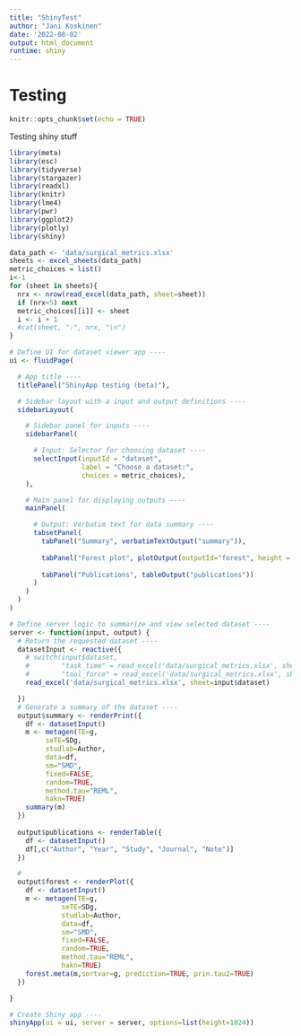 ```yaml
---
title: "ShinyTest"
author: "Jani Koskinen"
date: '2022-08-02'
output: html_document
runtime: shiny
---
```


# **Testing**

```r
knitr::opts_chunk$set(echo = TRUE)
```


Testing shiny stuff



```r
library(meta)
library(esc)
library(tidyverse)
library(stargazer)
library(readxl)
library(knitr)
library(lme4)
library(pwr)
library(ggplot2)
library(plotly)
library(shiny)
```

```r
data_path <- 'data/surgical_metrics.xlsx'
sheets <- excel_sheets(data_path)
metric_choices = list()
i<-1
for (sheet in sheets){
  nrx <- nrow(read_excel(data_path, sheet=sheet))
  if (nrx<5) next
  metric_choices[[i]] <- sheet
  i <- i + 1
  #cat(sheet, ":", nrx, "\n")
}
```


```r

# Define UI for dataset viewer app ----
ui <- fluidPage(

  # App title ----
  titlePanel("ShinyApp testing (beta)"),

  # Sidebar layout with a input and output definitions ----
  sidebarLayout(

    # Sidebar panel for inputs ----
    sidebarPanel(

      # Input: Selector for choosing dataset ----
      selectInput(inputId = "dataset",
                  label = "Choose a dataset:",
                  choices = metric_choices),
    ),

    # Main panel for displaying outputs ----
    mainPanel(

      # Output: Verbatim text for data summary ----
      tabsetPanel(
        tabPanel("Summary", verbatimTextOutput("summary")),
      
        tabPanel("Forest plot", plotOutput(outputId="forest", height = 720, width = 640)),
        
        tabPanel("Publications", tableOutput("publications"))
      )
    )
  )
)

# Define server logic to summarize and view selected dataset ----
server <- function(input, output) {
  # Return the requested dataset ----
  datasetInput <- reactive({
    # switch(input$dataset,
    #        "task_time" = read_excel('data/surgical_metrics.xlsx', sheet='task_time'),
    #        "tool_force" = read_excel('data/surgical_metrics.xlsx', sheet='tool_force'))
    read_excel('data/surgical_metrics.xlsx', sheet=input$dataset)

  })
  # Generate a summary of the dataset ----
  output$summary <- renderPrint({
    df <- datasetInput()
    m <- metagen(TE=g,
         seTE=SDg,
         studlab=Author,
         data=df,
         sm="SMD",
         fixed=FALSE,
         random=TRUE,
         method.tau="REML",
         hakn=TRUE)
    summary(m)
  })
  
  output$publications <- renderTable({
    df <- datasetInput()
    df[,c("Author", "Year", "Study", "Journal", "Note")]
  })

  #
  output$forest <- renderPlot({
    df <- datasetInput()
    m <- metagen(TE=g,
             seTE=SDg,
             studlab=Author,
             data=df,
             sm="SMD",
             fixed=FALSE,
             random=TRUE,
             method.tau="REML",
             hakn=TRUE)
    forest.meta(m,sortvar=g, prediction=TRUE, prin.tau2=TRUE)
  })

}

# Create Shiny app ----
shinyApp(ui = ui, server = server, options=list(height=1024))
```

